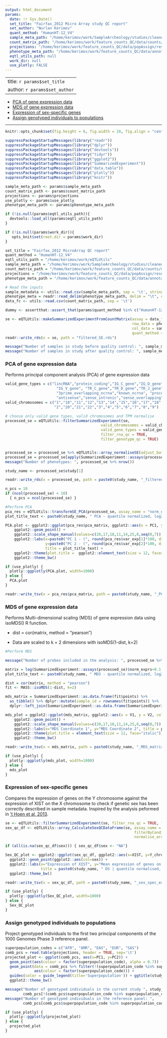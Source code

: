 ```yaml
---
output: html_document
params:
  date: !r Sys.Date()
  set_title: "Fairfax_2012 Micro Array study QC report"
  set_author: "Nurlan Kerimov"
  quant_method: "HumanHT-12_V4"
  sample_meta_path: "/home/kerimov/work/SampleArcheology/studies/cleaned/Fairfax_2012.tsv"
  count_matrix_path: "/home/kerimov/work/feature_counts_QC/data/counts/micro_array/raw/Fairfax_2012.tsv.gz"
  projections: "/home/kerimov/work/feature_counts_QC/data/popAssign/results_Fairfax_2014/new_dataset_scores.profile.adj"
  phenotype_meta_path: "/home/kerimov/work/feature_counts_QC/data/annotations/HumanHT-12_V4_Ensembl_96_phenotype_metadata.tsv.gz"
  eqtl_utils_path: null
  work_dir: null
  use_plotly: FALSE
---
```


---
title: `r params$set_title`
author: `r params$set_author`
---

- [PCA of gene expression data](#pca-of-gene-expression-data)
- [MDS of gene expression data](#mds-of-gene-expression-data)
- [Expression of sex-specific genes](#expression-of-sex-specific-genes)
- [Assign genotyped individuals to populations](#assign-genotyped-individuals-to-populations)

***
```r
knitr::opts_chunk$set(fig.height = 6, fig.width = 10, fig.align = "center")
```

```r
suppressPackageStartupMessages(library("readr"))
suppressPackageStartupMessages(library("dplyr"))
suppressPackageStartupMessages(library("devtools"))
suppressPackageStartupMessages(library("tidyr"))
suppressPackageStartupMessages(library("ggplot2"))
suppressPackageStartupMessages(library("SummarizedExperiment"))
suppressPackageStartupMessages(library("data.table"))
suppressPackageStartupMessages(library("plotly"))
suppressPackageStartupMessages(library("knitr"))

sample_meta_path <- params$sample_meta_path
count_matrix_path <- params$count_matrix_path
projections <- params$projections
use_plotly <- params$use_plotly
phenotype_meta_path <- params$phenotype_meta_path

if (!is.null(params$eqtl_utils_path)){
  devtools::load_all(params$eqtl_utils_path)
}

if (!is.null(params$work_dir)){
   opts_knit$set(root.dir = params$work_dir)
}
```

```r
set_title = "Fairfax_2012 MicroArray QC report"
quant_method = "HumanHT-12_V4"
eqtl_utils_path = "/home/kerimov/work/eQTLUtils"
sample_meta_path = "/home/kerimov/work/SampleArcheology/studies/cleaned/Fairfax_2012.tsv"
count_matrix_path = "/home/kerimov/work/feature_counts_QC/data/counts/micro_array/raw/Fairfax_2012.tsv.gz"
projections = "/home/kerimov/work/feature_counts_QC/data/popAssign/results_Fairfax_2014/new_dataset_scores.profile.adj"
phenotype_meta_path = "/home/kerimov/work/feature_counts_QC/data/annotations/HumanHT-12_V4_Ensembl_96_phenotype_metadata.tsv.gz"
```


```r
# Read the inputs
sample_metadata <- utils::read.csv(sample_meta_path, sep = '\t', stringsAsFactors = FALSE)
phenotype_meta = readr::read_delim(phenotype_meta_path, delim = "\t", col_types = "ccccciiicciidi")
data_fc <- utils::read.csv(count_matrix_path, sep = '\t')

dummy <- assertthat::assert_that(params$quant_method %in% c("HumanHT-12_V4", "gene_counts"), msg = "Quantification method is not a valid! Please choose 'HumanHT-12_V4' or 'gene_counts'")

se <- eQTLUtils::makeSummarizedExperimentFromCountMatrix(assay = data_fc, 
                                                         row_data = phenotype_meta, 
                                                         col_data = sample_metadata, 
                                                         quant_method = params$quant_method)
readr::write_rds(x = se, path = "filtered_SE.rds")

message("Number of samples in study before quality control: ", sample_metadata %>% nrow())
message("Number of samples in study after quality control: ", sample_metadata[sample_metadata$rna_qc_passed & sample_metadata$genotype_qc_passed,] %>% nrow())
```

### PCA of gene expression data

Performs principal component analysis (PCA) of gene expression data

```r
valid_gene_types = c("lincRNA","protein_coding","IG_C_gene","IG_D_gene","IG_J_gene",
                       "IG_V_gene", "TR_C_gene","TR_D_gene","TR_J_gene", "TR_V_gene",
                       "3prime_overlapping_ncrna","known_ncrna", "processed_transcript",
                       "antisense","sense_intronic","sense_overlapping")
valid_chromosomes = c("1","10","11","12","13","14","15","16","17","18","19",
                      "2","20","21","22","3","4","5","6","7","8","9")

# choose only valid gene types, valid chromosomes and TPM normalise
processed_se = eQTLUtils::filterSummarizedExperiment(se,
                                           valid_chromosomes = valid_chromosomes,
                                           valid_gene_types = valid_gene_types, 
                                           filter_rna_qc = TRUE, 
                                           filter_genotype_qc = TRUE) 


processed_se = processed_se %>% eQTLUtils::array_normaliseSE(adjust_batch = TRUE)  
processed_se = processed_se[apply(SummarizedExperiment::assays(processed_se)$norm_exprs, 1, median) > 1, ]
message("Number of phenotypes: ", processed_se %>% nrow())

study_name <- processed_se$study[1]

readr::write_rds(x = processed_se, path = paste0(study_name, "_filtered_normalised_SE.rds"))
```


```r
n_pcs = 10
if (ncol(processed_se) < 10)
  { n_pcs = ncol(processed_se) }

#Perform PCA
pca_res = eQTLUtils::transformSE_PCA(processed_se, assay_name = "norm_exprs", n_pcs = n_pcs, log_transform = TRUE, center = TRUE, scale. = TRUE)
plot_title_text <- paste0(study_name, " PCA - quantile normalized, log2 | Sample Size: ", nrow(processed_se %>% SummarizedExperiment::colData()))

PCA.plot <- ggplot2::ggplot(pca_res$pca_matrix, ggplot2::aes(x = PC1, y = PC2, color = qtl_group, label = sample_id)) +
    ggplot2::geom_point() +
    ggplot2::scale_shape_manual(values=c(20,17,18,11,14,25,8,seq(0,7))) +
    ggplot2::labs(x=paste0("PC 1 - (", round(pca_res$var_exp[1]*100, digits = 1),"% var. explained)"),
                  y=paste0("PC 2 - (", round(pca_res$var_exp[2]*100, digits = 1),"% var. explained)"),
                  title = plot_title_text) +
    ggplot2::theme(plot.title =  ggplot2::element_text(size = 12, face="italic")) +
    ggplot2::theme_bw()

if (use_plotly) {
  plotly::ggplotly(PCA.plot, width=1000)
} else {
  PCA.plot
}

readr::write_tsv(x = pca_res$pca_matrix, path = paste0(study_name, "_PCA_matrix.tsv"), col_names = TRUE)
```

### MDS of gene expression data

Performs Multi-dimensional scaling (MDS) of gene expression data using isoMDS() R function.

* dist = cor(matrix, method = "pearson")

* Data are scaled to k = 2 dimensions with isoMDS(1-dist, k=2)

```r
#Perform MDS

message("Number of probes included in the analysis: ", processed_se %>% nrow())

matrix = log(SummarizedExperiment::assays(processed_se)$norm_exprs+0.1,2)  
plot_title_text <- paste0(study_name, " MDS - quantile normalized, log2 | Sample Size: ", nrow(processed_se %>% SummarizedExperiment::colData()))

dist = cor(matrix, method = "pearson")
fit <- MASS::isoMDS(1-dist, k=2)

mds_matrix = SummarizedExperiment::as.data.frame(fit$points) %>%
  as_tibble() %>% dplyr::mutate(sample_id = rownames(fit$points)) %>%
  dplyr::left_join(SummarizedExperiment::as.data.frame(SummarizedExperiment::colData(processed_se)), by = "sample_id")

mds_plot = ggplot2::ggplot(mds_matrix, ggplot2::aes(x = V1, y = V2, color = qtl_group, label = sample_id)) +
    ggplot2::geom_point() +
    ggplot2::scale_shape_manual(values=c(20,17,18,11,14,25,8,seq(0,7))) +
    ggplot2::labs(x="MDS Coordinate 1", y="MDS Coordinate 2", title = plot_title_text) +
    ggplot2::theme(plot.title = element_text(size = 12, face="italic")) +
    ggplot2::theme_bw()

readr::write_tsv(x = mds_matrix, path = paste0(study_name, "_MDS_matrix.tsv"), col_names = TRUE)
```

```r
if (use_plotly) {
  plotly::ggplotly(mds_plot, width=1000)
} else {
  mds_plot
}
```

### Expression of sex-specific genes

Compares the expression of genes on the Y chromosome against the expression of XIST on the X chromosome to check if genetic sex has been correctly described in sample metadata. Inspired by the analysis peformed in ['t Hoen et al, 2013](https://doi.org/10.1038/nbt.2702).

```r
se <- eQTLUtils::filterSummarizedExperiment(se, filter_rna_qc = TRUE, filter_genotype_qc = TRUE)
sex_qc_df <- eQTLUtils::array_CalculateSexQCDataFrame(se, assay_name = "exprs",
                                                          filterByCondition = FALSE,
                                                          normalise_array = TRUE)

if (all(is.na(sex_qc_df$sex))) { sex_qc_df$sex <- "NA"}

Sex_QC_plot <- ggplot2::ggplot(sex_qc_df, ggplot2::aes(x=XIST, y=Y_chrom_mean, label = sample_id)) +
  ggplot2::geom_point(ggplot2::aes(col=sex)) +
  ggplot2::labs(x="Expression of XIST", y="Mean expression of genes on chrY", 
                title = paste0(study_name, " DS | quantile normalised, log2, | Sample Size: ", nrow(sex_qc_df))) +
  ggplot2::theme_bw()

readr::write_tsv(x = sex_qc_df, path = paste0(study_name, "_sex_spec_exp_matrix.tsv"), col_names = TRUE)
```

```r
if (use_plotly) {
  plotly::ggplotly(Sex_QC_plot, width=1000)
} else {
  Sex_QC_plot
}
```


### Assign genotyped individuals to populations

Project genotyped individuals to the first two principal components of the 1000 Genomes Phase 3 reference panel.

```r
superpopulation_codes = c("AFR", "AMR", "EAS", "EUR", "SAS")
comb_pcs = read.table(projections, header = TRUE, sep='\t')
projected_plot <- ggplot(comb_pcs, aes(x=PC1, y=PC2)) + 
  geom_point(aes(colour = factor(superpopulation_code), alpha = 0.7)) +
  geom_point(data = comb_pcs %>% filter(!(superpopulation_code %in% superpopulation_codes)), 
             aes(colour = factor(superpopulation_code))) +
  guides(color = guide_legend(title='Superpopulation')) + ggtitle(study_name) +
  ggplot2::theme_bw()

message("Number of genotyped individuals in the current study ", study_name, ": ", 
        comb_pcs[!(comb_pcs$superpopulation_code %in% superpopulation_codes),] %>% nrow())
message("Number of genotyped individuals in the reference panel: ", 
        comb_pcs[comb_pcs$superpopulation_code %in% superpopulation_codes,] %>% nrow())

if (use_plotly) {
  plotly::ggplotly(projected_plot)
} else {
  projected_plot
}
```
